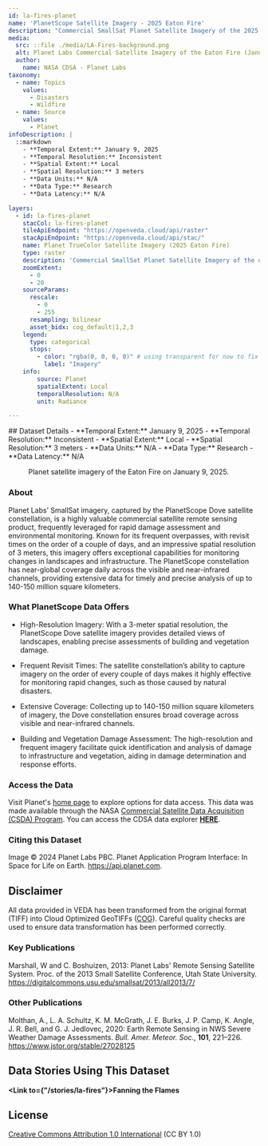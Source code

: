 ```yaml
---
id: la-fires-planet
name: 'PlanetScope Satellite Imagery - 2025 Eaton Fire'
description: "Commercial SmallSat Planet Satellite Imagery of the 2025 Eaton Fire while it was active on January 9, 2025."
media:
  src: ::file ./media/LA-Fires-background.png
  alt: Planet Labs Commercial Satellite Imagery of the Eaton Fire (January 9, 2025).
  author:
    name: NASA CDSA - Planet Labs
taxonomy:
  - name: Topics
    values:
      - Disasters
      - Wildfire
  - name: Source
    values:
      - Planet
infoDescription: |
  ::markdown
    - **Temporal Extent:** January 9, 2025
    - **Temporal Resolution:** Inconsistent
    - **Spatial Extent:** Local
    - **Spatial Resolution:** 3 meters
    - **Data Units:** N/A
    - **Data Type:** Research
    - **Data Latency:** N/A

layers:
  - id: la-fires-planet
    stacCol: la-fires-planet
    tileApiEndpoint: "https://openveda.cloud/api/raster"
    stacApiEndpoint: "https://openveda.cloud/api/stac/"
    name: Planet TrueColor Satellite Imagery (2025 Eaton Fire)
    type: raster
    description: 'Commercial SmallSat Planet Satellite Imagery of the ongoing Eaton Fire in Los Angeles County, California on January 9, 2025.'
    zoomExtent:
      - 0
      - 20
    sourceParams:
      rescale:
        - 0
        - 255
      resampling: bilinear
      asset_bidx: cog_default|1,2,3
    legend:
      type: categorical
      stops:
        - color: "rgba(0, 0, 0, 0)" # using transparent for now to fix the issues with scrollytelling
          label: "Imagery"
    info:
        source: Planet
        spatialExtent: Local
        temporalResolution: N/A
        unit: Radiance

---
```


<Block>
  <Prose>
  ## Dataset Details
    - **Temporal Extent:** January 9, 2025
    - **Temporal Resolution:** Inconsistent
    - **Spatial Extent:** Local
    - **Spatial Resolution:** 3 meters
    - **Data Units:** N/A
    - **Data Type:** Research
    - **Data Latency:** N/A
  </Prose>
<Figure>
  <Map
    datasetId='la-fires-planet'
    layerId='la-fires-planet'
    dateTime='2025-01-09'
    zoom={9.5}
    center={[-118.1041, 34.1966]}
  />
  <Caption
    attrAuthor='NASA'
    attrUrl='https://nasa.gov/'
  >
    Planet satellite imagery of the Eaton Fire on January 9, 2025.
  </Caption>
</Figure>
</Block>

<Block>
  <Prose>

  ### About

  Planet Labs’ SmallSat imagery, captured by the PlanetScope Dove satellite constellation, is a highly valuable commercial satellite remote sensing product, frequently leveraged for rapid damage assessment and environmental monitoring. Known for its frequent overpasses, with revisit times on the order of a couple of days, and an impressive spatial resolution of 3 meters, this imagery offers exceptional capabilities for monitoring changes in landscapes and infrastructure. The PlanetScope constellation has near-global coverage daily across the visible and near-infrared channels, providing extensive data for timely and precise analysis of up to 140-150 million square kilometers.
  
  </Prose>
</Block>

<Block>
  
  <Prose>

  ### What PlanetScope Data Offers

  * High-Resolution Imagery: With a 3-meter spatial resolution, the PlanetScope Dove satellite imagery provides detailed views of landscapes, enabling precise assessments of building and vegetation damage.
  
  * Frequent Revisit Times: The satellite constellation’s ability to capture imagery on the order of every couple of days makes it highly effective for monitoring rapid changes, such as those caused by natural disasters.
  
  * Extensive Coverage: Collecting up to 140-150 million square kilometers of imagery, the Dove constellation ensures broad coverage across visible and near-infrared channels.

  * Building and Vegetation Damage Assessment: The high-resolution and frequent imagery facilitate quick identification and analysis of damage to infrastructure and vegetation, aiding in damage determination and response efforts.

  </Prose>
</Block>

<Block>
  <Prose>
  
  ### Access the Data

  Visit Planet's [home page](https://www.planet.com) to explore options for data access. This data was made available through the NASA [Commercial Satellite Data Acquisition (CSDA) Program](https://earthdata.nasa.gov/about/csda/vendor-planet). You can access the CDSA data explorer [**HERE**](https://csdap.earthdata.nasa.gov).

  </Prose>
</Block>

<Block>
  <Prose>
    
  ### Citing this Dataset

  Image © 2024 Planet Labs PBC. Planet Application Program Interface: In Space for Life on Earth. https://api.planet.com.
  
  </Prose>
</Block>

<Block>
  <Prose>
  
  ## Disclaimer

  All data provided in VEDA has been transformed from the original format (TIFF) into Cloud Optimized GeoTIFFs ([COG](https://www.cogeo.org)). Careful quality checks are used to ensure data transformation has been performed correctly.  
  
  </Prose>
</Block>

<Block>
  <Prose>

  ### Key Publications
  
  Marshall, W and C. Boshuizen, 2013: Planet Labs' Remote Sensing Satellite System. Proc. of the 2013 Small Satellite Conference, Utah State University. https://digitalcommons.usu.edu/smallsat/2013/all2013/7/
 
  </Prose>
</Block>

<Block>
  <Prose>

  ### Other Publications
  
  Molthan, A., L. A. Schultz, K. M. McGrath, J. E. Burks, J. P. Camp, K. Angle, J. R. Bell, and G. J. Jedlovec, 2020: Earth Remote Sensing in NWS Severe Weather Damage Assessments. *Bull. Amer. Meteor. Soc.*, **101**, 221–226. https://www.jstor.org/stable/27028125 
  
  </Prose>
</Block>

<Block>
  <Prose>
  
  ## Data Stories Using This Dataset
  
  **<Link to={"/stories/la-fires"}>Fanning the Flames</Link>**

  </Prose>
</Block>

<Block>
  <Prose>
  
  ## License
  
  [Creative Commons Attribution 1.0 International](https://creativecommons.org/publicdomain/zero/1.0/legalcode) (CC BY 1.0)

  </Prose>
</Block>

